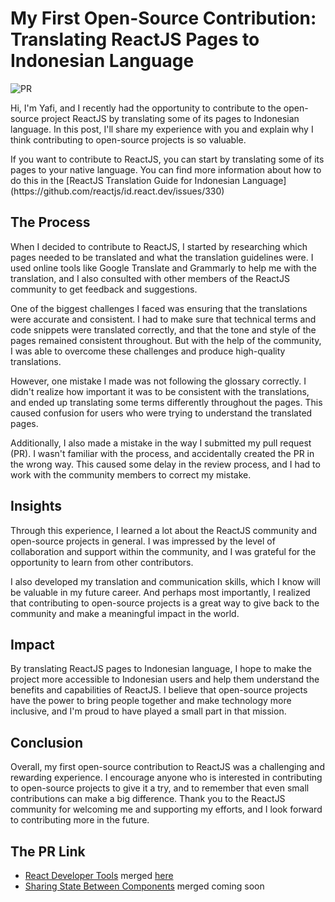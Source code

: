 # My First Open-Source Contribution: Translating ReactJS Pages to Indonesian Language

![PR](https://res.cloudinary.com/dbttnhxef/image/upload/v1682871429/233shots_so_bltena.png)

Hi, I'm Yafi, and I recently had the opportunity to contribute to the open-source project ReactJS by translating some of its pages to Indonesian language. In this post, I'll share my experience with you and explain why I think contributing to open-source projects is so valuable.


<Callout type="info" emoji="ℹ️">
  If you want to contribute to ReactJS, you can start by translating some of its
  pages to your native language. You can find more information about how to do
  this in the [ReactJS Translation Guide for Indonesian
  Language](https://github.com/reactjs/id.react.dev/issues/330)
</Callout>

## The Process

When I decided to contribute to ReactJS, I started by researching which pages needed to be translated and what the translation guidelines were. I used online tools like Google Translate and Grammarly to help me with the translation, and I also consulted with other members of the ReactJS community to get feedback and suggestions.

One of the biggest challenges I faced was ensuring that the translations were accurate and consistent. I had to make sure that technical terms and code snippets were translated correctly, and that the tone and style of the pages remained consistent throughout. But with the help of the community, I was able to overcome these challenges and produce high-quality translations.

However, one mistake I made was not following the glossary correctly. I didn't realize how important it was to be consistent with the translations, and ended up translating some terms differently throughout the pages. This caused confusion for users who were trying to understand the translated pages.

Additionally, I also made a mistake in the way I submitted my pull request (PR). I wasn't familiar with the process, and accidentally created the PR in the wrong way. This caused some delay in the review process, and I had to work with the community members to correct my mistake.

## Insights

Through this experience, I learned a lot about the ReactJS community and open-source projects in general. I was impressed by the level of collaboration and support within the community, and I was grateful for the opportunity to learn from other contributors.

I also developed my translation and communication skills, which I know will be valuable in my future career. And perhaps most importantly, I realized that contributing to open-source projects is a great way to give back to the community and make a meaningful impact in the world.

## Impact

By translating ReactJS pages to Indonesian language, I hope to make the project more accessible to Indonesian users and help them understand the benefits and capabilities of ReactJS. I believe that open-source projects have the power to bring people together and make technology more inclusive, and I'm proud to have played a small part in that mission.

## Conclusion

Overall, my first open-source contribution to ReactJS was a challenging and rewarding experience. I encourage anyone who is interested in contributing to open-source projects to give it a try, and to remember that even small contributions can make a big difference. Thank you to the ReactJS community for welcoming me and supporting my efforts, and I look forward to contributing more in the future.

## The PR Link

- [React Developer Tools](https://github.com/reactjs/id.react.dev/pull/334) merged [here](https://id.react.dev/learn/react-developer-tools)
- [Sharing State Between Components](https://github.com/reactjs/id.react.dev/pull/370) merged coming soon
